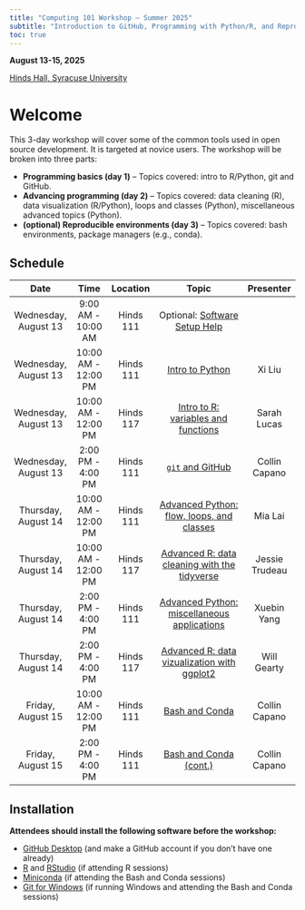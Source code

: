 ```yaml
---
title: "Computing 101 Workshop – Summer 2025"
subtitle: "Introduction to GitHub, Programming with Python/R, and Reproducible Environments with Bash and Conda"
toc: true
---
```


**August 13-15, 2025**

[Hinds Hall, Syracuse University](https://maps.app.goo.gl/x9dpAmJCGJ5RemUVA)

# Welcome

This 3-day workshop will cover some of the common tools used in open source development. It is targeted at novice users. The workshop will be broken into three parts:

 - **Programming basics (day 1)** – Topics covered: intro to R/Python, git and GitHub.
 - **Advancing programming (day 2)** – Topics covered:  data cleaning (R), data visualization (R/Python), loops and classes (Python), miscellaneous advanced topics (Python).
 - **(optional) Reproducible environments (day 3)** – Topics covered: bash environments, package managers (e.g., conda).

## Schedule

| Date                | Time                | Location  | Topic                                                                                    | Presenter       |
|:-------------------:|:-------------------:|:---------:|:----------------------------------------------------------------------------------------:|:---------------:|
| Wednesday, August 13| 9:00 AM - 10:00 AM  | Hinds 111 | Optional: [Software Setup Help](#installation)                                           |                 |
| Wednesday, August 13| 10:00 AM - 12:00 PM | Hinds 111 | [Intro to Python](02_python/python-intro/index.qmd)                                            | Xi Liu     |
| Wednesday, August 13| 10:00 AM - 12:00 PM | Hinds 117 | [Intro to R: variables and functions](01_r/r-intro.qmd)                                  | Sarah Lucas     |
| Wednesday, August 13| 2:00 PM - 4:00 PM   | Hinds 111 | [`git` and GitHub](03_github/index.qmd)                                                  | Collin Capano   |
| Thursday, August 14 | 10:00 AM - 12:00 PM | Hinds 111 | [Advanced Python: flow, loops, and classes](02_python/python-flow-loops-classes.qmd)                   | Mia Lai    |
| Thursday, August 14 | 10:00 AM - 12:00 PM | Hinds 117 | [Advanced R: data cleaning with the tidyverse](01_r/r-tidydata.qmd)                      | Jessie Trudeau  |
| Thursday, August 14 | 2:00 PM - 4:00 PM   | Hinds 111 | [Advanced Python: miscellaneous applications](02_python/python-apps/index.qmd)                 | Xuebin Yang     |
| Thursday, August 14 | 2:00 PM - 4:00 PM   | Hinds 117 | [Advanced R: data vizualization with ggplot2](01_r/r-plotting.qmd)                       | Will Gearty     |
| Friday, August 15   | 10:00 AM - 12:00 PM | Hinds 111 | [Bash and Conda](04_conda/index.qmd)                                                                           | Collin Capano   |
| Friday, August 15   | 2:00 PM - 4:00 PM   | Hinds 111 | [Bash and Conda (cont.)](04_conda/index.qmd)                                                                   | Collin Capano   |

## Installation

**Attendees should install the following software before the workshop:**

- [GitHub Desktop](https://desktop.github.com/download/) (and make a GitHub account if you don't have one already)
- [R](https://cloud.r-project.org/) and [RStudio](https://posit.co/download/rstudio-desktop/) (if attending R sessions)
- [Miniconda](https://www.anaconda.com/docs/getting-started/miniconda/install) (if attending the Bash and Conda sessions)
- [Git for Windows](https://gitforwindows.org/) (if running Windows and attending the Bash and Conda sessions)
